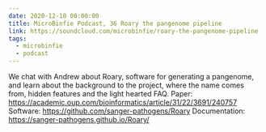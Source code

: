 ```yaml
---
date: 2020-12-10 00:00:00
title: MicroBinfie Podcast, 36 Roary the pangenome pipeline
link: https://soundcloud.com/microbinfie/roary-the-pangenome-pipeline
tags:
  - microbinfie
  - podcast
---
```

We chat with Andrew about Roary, software for generating a pangenome,
and learn about the background to the project, where the name comes
from, hidden features and the light hearted FAQ.  Paper:
https://academic.oup.com/bioinformatics/article/31/22/3691/240757
Software: https://github.com/sanger-pathogens/Roary Documentation:
https://sanger-pathogens.github.io/Roary/

